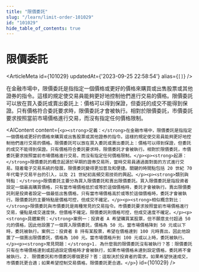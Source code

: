 ```yaml
---
title: "限價委託"
slug: "/learn/limit-order-101029"
id: "101029"
hide_table_of_contents: true
---
```



# 限價委託

<ArticleMeta id={101029} updatedAt={'2023-09-25 22:58:54'} alias={`[]`} />
<div className='border-solid border-b border-t-0 my-4 border-[var(--ifm-color-gray-300)]' />

在金融市場中，限價委託是指指定一個價格或更好的價格來購買或出售股票或其他證券的指令。這樣的規定使交易員能夠更好地控制他們進行交易的價格。限價委託可以放在買入委託或賣出委託上：價格可以得到保證，但委託的成交不能得到保證。只有價格符合委託要求時，限價委託才會被執行。相對於限價委託，市價委託要求按照當前市場價格進行交易，而沒有指定任何價格限制。

<AIContent content={`<p><strong>定義：</strong>在金融市場中，限價委託是指指定一個價格或更好的價格來購買或出售股票或其他證券的指令。這樣的規定使交易員能夠更好地控制他們進行交易的價格。限價委託可以放在買入委託或賣出委託上：價格可以得到保證，但委託的成交不能得到保證。只有價格符合委託要求時，限價委託才會被執行。相對於限價委託，市價委託要求按照當前市場價格進行交易，而沒有指定任何價格限制。</p><p><strong>起源：</strong>限價委託的概念起源於早期的證券交易所，當時交易員通過面對面的方式進行交易。隨着電子交易系統的發展，限價委託變得更加普及和便捷。關鍵的時間點包括 20 世紀 70 年代電子交易平台的引入，以及 21 世紀初高頻交易技術的興起。</p><p><strong>類別與特點：</strong>限價委託主要分為買入限價委託和賣出限價委託。買入限價委託是指投資者設定一個最高購買價格，只有當市場價格低於或等於這個價格時，委託才會被執行。賣出限價委託則是投資者設定一個最低出售價格，只有當市場價格高於或等於這個價格時，委託才會被執行。限價委託的主要特點是價格可控，但成交不確定。</p><p><strong>相似概念對比：</strong>限價委託與市價委託是兩種常見的交易指令。市價委託要求按照當前市場價格進行交易，優點是成交速度快，但價格不確定。限價委託則價格可控，但成交速度不確定。</p><p><strong>具體案例：</strong>案例一：投資者 A 希望購買某股票，但不願意支付超過 50 元的價格，因此他設置了一個買入限價委託，價格為 50 元。當市場價格降到 50 元或以下時，委託被執行。案例二：投資者 B 持有某股票，希望在價格達到 100 元時賣出，因此他設置了一個賣出限價委託，價格為 100 元。當市場價格升到 100 元或以上時，委託被執行。</p><p><strong>常見問題：</strong>1. 為什麼我的限價委託沒有被執行？答：限價委託只有在市場價格達到或超過設定價格時才會被執行，如果市場價格未達到設定價格，委託將不會被執行。2. 限價委託和市價委託哪個更好？答：這取決於投資者的需求。如果希望快速成交，市價委託更合適；如果希望控制交易價格，限價委託更合適。</p>`} id={101029} />

